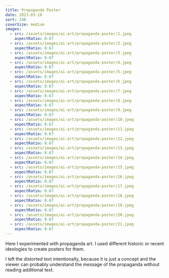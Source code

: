 ```yaml
---
title: Propaganda Poster
date: 2023-03-18
sort: 240
coverSize: medium
images:
  - src: /assets/images/ai-art/propaganda-poster/1.jpeg
    aspectRatio: 0.67
  - src: /assets/images/ai-art/propaganda-poster/2.jpeg
    aspectRatio: 0.67
  - src: /assets/images/ai-art/propaganda-poster/3.jpeg
    aspectRatio: 0.67
  - src: /assets/images/ai-art/propaganda-poster/4.jpeg
    aspectRatio: 0.67
  - src: /assets/images/ai-art/propaganda-poster/5.jpeg
    aspectRatio: 0.67
  - src: /assets/images/ai-art/propaganda-poster/6.jpeg
    aspectRatio: 0.67
  - src: /assets/images/ai-art/propaganda-poster/7.jpeg
    aspectRatio: 0.67
  - src: /assets/images/ai-art/propaganda-poster/8.jpeg
    aspectRatio: 0.67
  - src: /assets/images/ai-art/propaganda-poster/9.jpeg
    aspectRatio: 0.67
  - src: /assets/images/ai-art/propaganda-poster/10.jpeg
    aspectRatio: 0.67
  - src: /assets/images/ai-art/propaganda-poster/11.jpeg
    aspectRatio: 0.67
  - src: /assets/images/ai-art/propaganda-poster/12.jpeg
    aspectRatio: 0.67
  - src: /assets/images/ai-art/propaganda-poster/13.jpeg
    aspectRatio: 0.67
  - src: /assets/images/ai-art/propaganda-poster/14.jpeg
    aspectRatio: 0.67
  - src: /assets/images/ai-art/propaganda-poster/15.jpeg
    aspectRatio: 0.67
  - src: /assets/images/ai-art/propaganda-poster/16.jpeg
    aspectRatio: 0.67
  - src: /assets/images/ai-art/propaganda-poster/17.jpeg
    aspectRatio: 0.67
  - src: /assets/images/ai-art/propaganda-poster/18.jpeg
    aspectRatio: 0.67
  - src: /assets/images/ai-art/propaganda-poster/19.jpeg
    aspectRatio: 0.67
  - src: /assets/images/ai-art/propaganda-poster/20.jpeg
    aspectRatio: 0.67
  - src: /assets/images/ai-art/propaganda-poster/21.jpeg
    aspectRatio: 0.67
---
```


Here I experimented with propaganda art. I used different historic or recent ideologies to create posters for them.

I left the distorted text intentionally, because it is just a concept and the viewer can probably understand the message of the propaganda without reading additional text.
